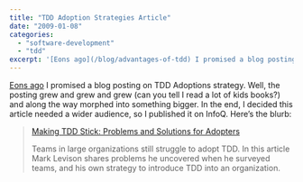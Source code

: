 ```yaml
---
title: "TDD Adoption Strategies Article"
date: "2009-01-08"
categories: 
  - "software-development"
  - "tdd"
excerpt: '[Eons ago](/blog/advantages-of-tdd) I promised a blog posting on TDD Adoptions'
---
```


[Eons ago](/blog/advantages-of-tdd) I promised a blog posting on TDD Adoptions strategy. Well, the posting grew and grew and grew (can you tell I read a lot of kids books?) and along the way morphed into something bigger. In the end, I decided this article needed a wider audience, so I published it on InfoQ. Here’s the blurb:

> [Making TDD Stick: Problems and Solutions for Adopters](external:https://www.infoq.com/articles/levison-TDD-adoption-strategy)
> 
> Teams in large organizations still struggle to adopt TDD. In this article Mark Levison shares problems he uncovered when he surveyed teams, and his own strategy to introduce TDD into an organization.
